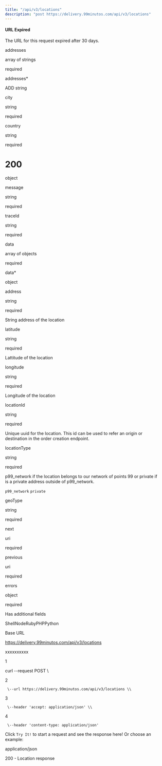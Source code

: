 ```yaml
---
title: "/api/v3/locations"
description: "post https://delivery.99minutos.com/api/v3/locations"
---
```

#### URL Expired

The URL for this request expired after 30 days.

addresses

array of strings

required

addresses\*

ADD string

city

string

required

country

string

required

# 200

object

message

string

required

traceId

string

required

data

array of objects

required

data\*

object

address

string

required

String address of the location

latitude

string

required

Lattitude of the location

longitude

string

required

Longitude of the location

locationId

string

required

Unique uuid for the location. This id can be used to refer an origin or destination in the order creation endpoint.

locationType

string

required

p99\_network if the location belongs to our network of points 99 or private if is a private address outside of p99\_network.

`p99_network` `private`

geoType

string

required

next

uri

required

previous

uri

required

errors

object

required

Has additional fields



ShellNodeRubyPHPPython

Base URL

https://delivery.99minutos.com/api/v3/locations

xxxxxxxxxx

1

curl \--request POST \\

2

     \--url https://delivery.99minutos.com/api/v3/locations \\

3

     \--header 'accept: application/json' \\

4

     \--header 'content-type: application/json'

Click `Try It!` to start a request and see the response here! Or choose an example:

application/json

200 - Location response

